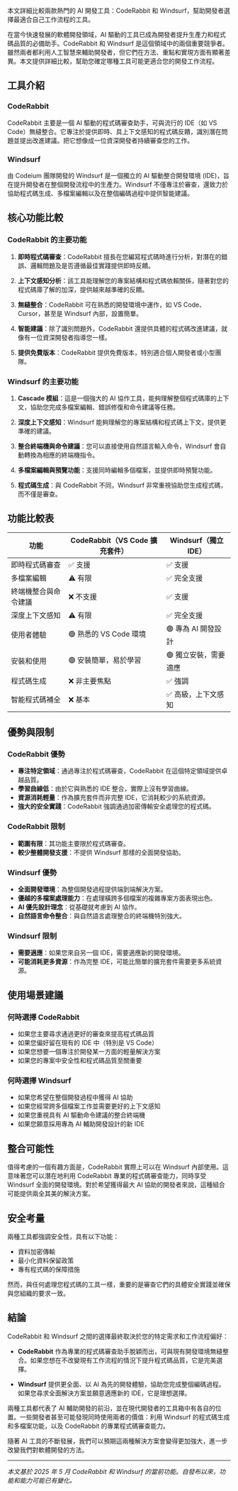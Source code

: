 
<Alert type="info" title="使用指南">
  本文詳細比較兩款熱門的 AI 開發工具：CodeRabbit 和 Windsurf，幫助開發者選擇最適合自己工作流程的工具。
</Alert>

在當今快速發展的軟體開發領域，AI 驅動的工具已成為開發者提升生產力和程式碼品質的必備助手。CodeRabbit 和 Windsurf 是這個領域中的兩個重要競爭者。雖然兩者都利用人工智慧來輔助開發者，但它們在方法、重點和實現方面有顯著差異。本文提供詳細比較，幫助您確定哪種工具可能更適合您的開發工作流程。

## 工具介紹

### CodeRabbit

CodeRabbit 主要是一個 AI 驅動的程式碼審查助手，可與流行的 IDE（如 VS Code）無縫整合。它專注於提供即時、具上下文感知的程式碼反饋，識別潛在問題並提出改進建議。把它想像成一位資深開發者持續審查您的工作。

### Windsurf

由 Codeium 團隊開發的 Windsurf 是一個獨立的 AI 驅動整合開發環境 (IDE)，旨在提升開發者在整個開發流程中的生產力。Windsurf 不僅專注於審查，還致力於協助程式碼生成、多檔案編輯以及在整個編碼過程中提供智能建議。

## 核心功能比較

<FeatureComparisonChart />

### CodeRabbit 的主要功能

1. **即時程式碼審查**：CodeRabbit 擅長在您編寫程式碼時進行分析，對潛在的錯誤、邏輯問題及是否遵循最佳實踐提供即時反饋。

2. **上下文感知分析**：該工具能理解您的專案結構和程式碼依賴關係，隨著對您的程式碼庫了解的加深，提供越來越準確的反饋。

3. **無縫整合**：CodeRabbit 可在熟悉的開發環境中運作，如 VS Code、Cursor，甚至是 Windsurf 內部，設置簡單。

4. **智能建議**：除了識別問題外，CodeRabbit 還提供具體的程式碼改進建議，就像有一位資深開發者指導您一樣。

5. **提供免費版本**：CodeRabbit 提供免費版本，特別適合個人開發者或小型團隊。

### Windsurf 的主要功能

1. **Cascade 模組**：這是一個強大的 AI 協作工具，能夠理解整個程式碼庫的上下文，協助您完成多檔案編輯、錯誤修復和命令建議等任務。

2. **深度上下文感知**：Windsurf 能夠理解您的專案結構和程式碼上下文，提供更準確的建議。

3. **整合終端機與命令建議**：您可以直接使用自然語言輸入命令，Windsurf 會自動轉換為相應的終端機指令。

4. **多檔案編輯與預覽功能**：支援同時編輯多個檔案，並提供即時預覽功能。

5. **程式碼生成**：與 CodeRabbit 不同，Windsurf 非常重視協助您生成程式碼，而不僅是審查。

## 功能比較表

| 功能 | CodeRabbit（VS Code 擴充套件） | Windsurf（獨立 IDE） |
|---------|--------------------------------|---------------------------|
| 即時程式碼審查 | ✅ 支援 | ✅ 支援 |
| 多檔案編輯 | ⚠️ 有限 | ✅ 完全支援 |
| 終端機整合與命令建議 | ❌ 不支援 | ✅ 支援 |
| 深度上下文感知 | ⚠️ 有限 | ✅ 完全支援 |
| 使用者體驗 | 🟢 熟悉的 VS Code 環境 | 🟢 專為 AI 開發設計 |
| 安裝和使用 | 🟢 安裝簡單，易於學習 | 🟢 獨立安裝，需要適應 |
| 程式碼生成 | ❌ 非主要焦點 | ✅ 強調 |
| 智能程式碼補全 | ❌ 基本 | ✅ 高級，上下文感知 |

## 優勢與限制

### CodeRabbit 優勢
- **專注特定領域**：通過專注於程式碼審查，CodeRabbit 在這個特定領域提供卓越品質。
- **學習曲線低**：由於它與熟悉的 IDE 整合，實際上沒有學習曲線。
- **資源消耗輕量**：作為擴充套件而非完整 IDE，它消耗較少的系統資源。
- **強大的安全實踐**：CodeRabbit 強調通過加密傳輸安全處理您的程式碼。

### CodeRabbit 限制
- **範圍有限**：其功能主要限於程式碼審查。
- **較少整體開發支援**：不提供 Windsurf 那樣的全面開發協助。

### Windsurf 優勢
- **全面開發環境**：為整個開發過程提供端到端解決方案。
- **優越的多檔案處理能力**：在處理橫跨多個檔案的複雜專案方面表現出色。
- **AI 優先設計理念**：從基礎就考慮到 AI 協作。
- **自然語言命令整合**：與自然語言處理整合的終端機特別強大。

### Windsurf 限制
- **需要適應**：如果您來自另一個 IDE，需要適應新的開發環境。
- **可能消耗更多資源**：作為完整 IDE，可能比簡單的擴充套件需要更多系統資源。

## 使用場景建議

### 何時選擇 CodeRabbit
- 如果您主要尋求通過更好的審查來提高程式碼品質
- 如果您偏好留在現有的 IDE 中（特別是 VS Code）
- 如果您想要一個專注於開發某一方面的輕量解決方案
- 如果您的專案中安全性和程式碼品質至關重要

### 何時選擇 Windsurf
- 如果您希望在整個開發過程中獲得 AI 協助
- 如果您經常跨多個檔案工作並需要更好的上下文感知
- 如果您重視具有 AI 驅動命令建議的整合終端機
- 如果您願意採用專為 AI 輔助開發設計的新 IDE

## 整合可能性

值得考慮的一個有趣方面是，CodeRabbit 實際上可以在 Windsurf 內部使用。這意味著您可以潛在地利用 CodeRabbit 專業的程式碼審查能力，同時享受 Windsurf 全面的開發環境。對於希望獲得最大 AI 協助的開發者來說，這種組合可能提供兩全其美的解決方案。

## 安全考量

兩種工具都強調安全性，具有以下功能：
- 資料加密傳輸
- 最小化資料保留政策
- 專有程式碼的保障措施

然而，與任何處理您程式碼的工具一樣，重要的是審查它們的具體安全實踐並確保與您組織的要求一致。

## 結論

CodeRabbit 和 Windsurf 之間的選擇最終取決於您的特定需求和工作流程偏好：

- **CodeRabbit** 作為專業的程式碼審查助手脫穎而出，可與現有開發環境無縫整合。如果您想在不改變現有工作流程的情況下提升程式碼品質，它是完美選擇。

- **Windsurf** 提供更全面、以 AI 為先的開發體驗，協助您完成整個編碼過程。如果您尋求全面解決方案並願意適應新的 IDE，它是理想選擇。

兩種工具都代表了 AI 輔助開發的前沿，並在現代開發者的工具箱中有各自的位置。一些開發者甚至可能發現同時使用兩者的價值：利用 Windsurf 的程式碼生成和多檔案功能，以及 CodeRabbit 的專業程式碼審查能力。

隨著 AI 工具的不斷發展，我們可以預期這兩種解決方案會變得更加強大，進一步改變我們對軟體開發的方法。

---

*本文基於 2025 年 5 月 CodeRabbit 和 Windsurf 的當前功能。自發布以來，功能和能力可能已有變化。*